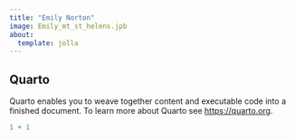 ```yaml
---
title: "Emily Norton"
image: Emily_mt_st_helens.jpb
about:
  template: jolla
---
```


## Quarto

Quarto enables you to weave together content and executable code into a finished document. To learn more about Quarto see <https://quarto.org>.

```r
1 + 1
```
